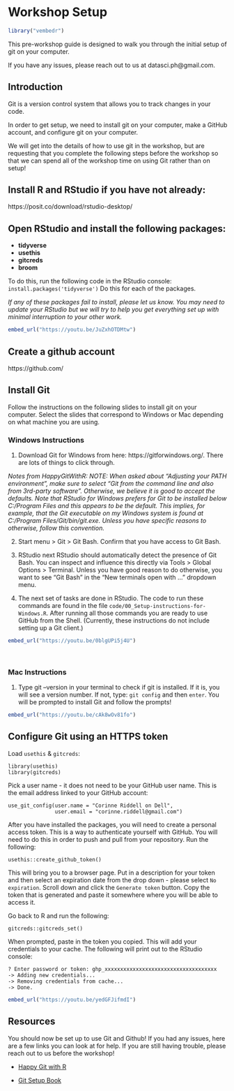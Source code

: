 # Workshop Setup

```r
library("vembedr")
```

This pre-workshop guide is designed to walk you through the initial setup of git on your computer.  

If you have any issues, please reach out to us at datasci.ph@gmail.com.   

## Introduction

Git is a version control system that allows you to track changes in your code.  

In order to get setup, we need to install git on your computer, make a GitHub account, and configure git on your computer.  

We will get into the details of how to use git in the workshop, but are requesting that you complete the following steps before the workshop so that we can spend all of the workshop time on using Git rather than on setup!     

## Install R and RStudio if you have not already:
https://posit.co/download/rstudio-desktop/  

## Open RStudio and install the following packages:

- **tidyverse**
- **usethis**
- **gitcreds**
- **broom**

To do this, run the following code in the RStudio console:
`install.packages('tidyverse')` 
Do this for each of the packages. 

*If any of these packages fail to install, please let us know. You may need to update your RStudio but we will try to help you get everything set up with minimal interruption to your other work.*   


```r
embed_url("https://youtu.be/JuZxhOTDMtw")
```


## Create a github account
https://github.com/

## Install Git

Follow the instructions on the following slides to install git on your computer. Select the slides that correspond to Windows or Mac depending on what machine you are using.  

### Windows Instructions

1) Download Git for Windows from here: https://gitforwindows.org/. There are lots of things to click through. 

*Notes from HappyGitWithR:*
*NOTE: When asked about “Adjusting your PATH environment”, make sure to select “Git from the command line and also from 3rd-party software”. Otherwise, we believe it is good to accept the defaults.*
*Note that RStudio for Windows prefers for Git to be installed below C:/Program Files and this appears to be the default. This implies, for example, that the Git executable on my Windows system is found at C:/Program Files/Git/bin/git.exe. Unless you have specific reasons to otherwise, follow this convention.*

2) Start menu > Git > Git Bash. Confirm that you have access to Git Bash.
 
3) RStudio next
RStudio should automatically detect the presence of Git Bash. You can inspect and influence this directly via Tools > Global Options > Terminal. Unless you have good reason to do otherwise, you want to see “Git Bash” in the “New terminals open with …” dropdown menu.

4) The next set of tasks are done in RStudio. The code to run these commands are found in the file `code/00_Setup-instructions-for-Windows.R`. After running all those commands you are ready to use GitHub from the Shell. (Currently, these instructions do not include setting up a Git client.)

```r
embed_url("https://youtu.be/0blgUPi5j4U")
```

<br> 

### Mac Instructions

1) Type git --version in your terminal to check if git is installed. If it is, you will see a version number. If not, type: 
`git config` and then `enter`. You will be prompted to install Git and follow the prompts! 

```r
embed_url("https://youtu.be/cAk8wOv81fo")
```

## Configure Git using an HTTPS token

Load `usethis` & `gitcreds`:  

```
library(usethis)
library(gitcreds)
```

Pick a user name - it does not need to be your GitHub user name. This is the email address linked to your GitHub account:  
```
use_git_config(user.name = "Corinne Riddell on Dell",
               user.email = "corinne.riddell@gmail.com")
```


After you have installed the packages, you will need to create a personal access token. This is a way to authenticate yourself with GitHub. You will need to do this in order to push and pull from your repository.  Run the following:   

`usethis::create_github_token()`   

This will bring you to a browser page. Put in a description for your token and then select an expiration date from the drop down - please select `No expiration`. Scroll down and click the `Generate token` button. Copy the token that is generated and paste it somewhere where you will be able to access it. 

Go back to R and run the following:  

`gitcreds::gitcreds_set()`  
  
When prompted, paste in the token you copied. This will add your credentials to your cache. The following will print out to the RStudio console:    

```
? Enter password or token: ghp_xxxxxxxxxxxxxxxxxxxxxxxxxxxxxxxxxxxx  
-> Adding new credentials...
-> Removing credentials from cache...
-> Done.
```  


```r
embed_url("https://youtu.be/yedGFJifmdI")
```

## Resources

You should now be set up to use Git and Github! If you had any issues, here are a few links you can look at for help. If you are still having trouble, please reach out to us before the workshop!  

- [Happy Git with R](https://happygitwithr.com/)  

- [Git Setup Book](https://git-scm.com/book/en/v2/Getting-Started-About-Version-ControlLinks)
